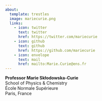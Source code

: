 ```yaml
---
about:
  template: trestles
  image: mariecurie.png
  links:
    - icon: twitter
      text: twitter
      href: https://twitter.com/mariecurie
    - icon: github
      text: github
      href: https://github.com/mariecurie
    - icon: envelope
      text: mail
      href: mailto:Marie.Curie@ens.fr
---
```


**Professor Marie Skłodowska-Curie**<br>
School of Physics & Chemistry<br>
École Normale Supérieure<br>
Paris, France
